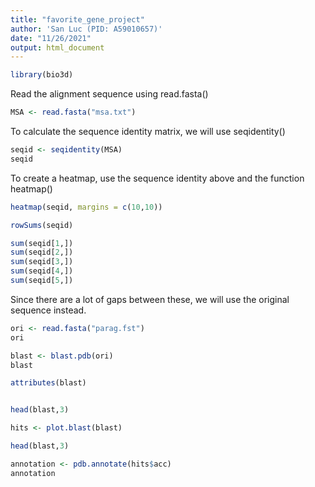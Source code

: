 ```yaml
---
title: "favorite_gene_project"
author: 'San Luc (PID: A59010657)'
date: "11/26/2021"
output: html_document
---
```


```r
library(bio3d)
```
Read the alignment sequence using read.fasta()
```r
MSA <- read.fasta("msa.txt")
```
To calculate the sequence identity matrix, we will use seqidentity()

```r
seqid <- seqidentity(MSA)
seqid
```
To create a heatmap, use the sequence identity above and the function heatmap()

```r
heatmap(seqid, margins = c(10,10))
```

```r
rowSums(seqid)
```


```r
sum(seqid[1,])
sum(seqid[2,])
sum(seqid[3,])
sum(seqid[4,])
sum(seqid[5,])
```
Since there are a lot of gaps between these, we will use the original sequence instead. 

```r
ori <- read.fasta("parag.fst")
ori
```
```r
blast <- blast.pdb(ori)
blast
```

```r
attributes(blast)
```
```r
```


```r
head(blast,3)
```

```r
hits <- plot.blast(blast)
```

```r
head(blast,3)
```


```r
annotation <- pdb.annotate(hits$acc)
annotation
```


```r

```

